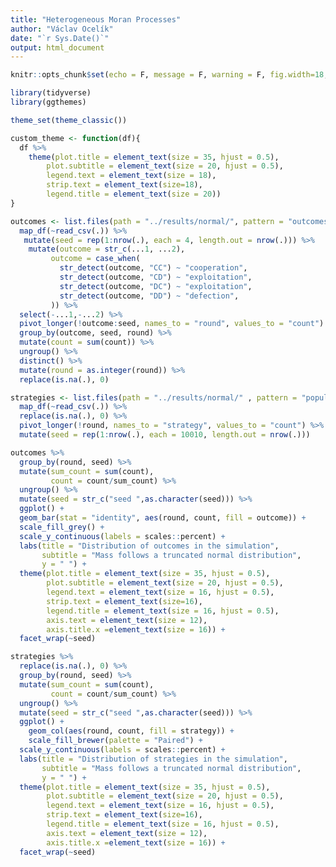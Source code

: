 ```yaml
---
title: "Heterogeneous Moran Processes"
author: "Václav Ocelík"
date: "`r Sys.Date()`"
output: html_document
---
```


<style type="text/css">
.main-container {
  max-width: 1200px;
  margin-left: auto;
  margin-right: auto;
}
h1.title {
  font-size: 52px;
  text-align: center;
}
h4.author { 
  font-size: 24px;
  text-align: center;
}
h4.date { 
  font-size: 24px;
  text-align: center;
</style>

```r
knitr::opts_chunk$set(echo = F, message = F, warning = F, fig.width=18, fig.height=12)
```

```r
library(tidyverse)
library(ggthemes)

theme_set(theme_classic())
```


```r
custom_theme <- function(df){
  df %>%
    theme(plot.title = element_text(size = 35, hjust = 0.5),
        plot.subtitle = element_text(size = 20, hjust = 0.5),
        legend.text = element_text(size = 18),
        strip.text = element_text(size=18),
        legend.title = element_text(size = 20))
}
```


```r

outcomes <- list.files(path = "../results/normal/", pattern = "outcomes.*_weight_0.csv", full.names = T) %>%
  map_df(~read_csv(.)) %>%
   mutate(seed = rep(1:nrow(.), each = 4, length.out = nrow(.))) %>%
    mutate(outcome = str_c(...1, ...2),
         outcome = case_when(
           str_detect(outcome, "CC") ~ "cooperation",
           str_detect(outcome, "CD") ~ "exploitation",
           str_detect(outcome, "DC") ~ "exploitation",
           str_detect(outcome, "DD") ~ "defection",
         )) %>%
  select(-...1,-...2) %>%
  pivot_longer(!outcome:seed, names_to = "round", values_to = "count") %>%
  group_by(outcome, seed, round) %>%
  mutate(count = sum(count)) %>%
  ungroup() %>%
  distinct() %>%
  mutate(round = as.integer(round)) %>%
  replace(is.na(.), 0)

strategies <- list.files(path = "../results/normal/" , pattern = "population.*0.csv", full.names = T) %>%
  map_df(~read_csv(.)) %>%
  replace(is.na(.), 0) %>%
  pivot_longer(!round, names_to = "strategy", values_to = "count") %>%
  mutate(seed = rep(1:nrow(.), each = 10010, length.out = nrow(.)))
```



```r
outcomes %>%
  group_by(round, seed) %>%
  mutate(sum_count = sum(count),
         count = count/sum_count) %>%
  ungroup() %>%
  mutate(seed = str_c("seed ",as.character(seed))) %>%
  ggplot() +
  geom_bar(stat = "identity", aes(round, count, fill = outcome)) +
  scale_fill_grey() +
  scale_y_continuous(labels = scales::percent) +
  labs(title = "Distribution of outcomes in the simulation",
       subtitle = "Mass follows a truncated normal distribution",
       y = " ") +
  theme(plot.title = element_text(size = 35, hjust = 0.5),
        plot.subtitle = element_text(size = 20, hjust = 0.5),
        legend.text = element_text(size = 16, hjust = 0.5),
        strip.text = element_text(size=16),
        legend.title = element_text(size = 16, hjust = 0.5),
        axis.text = element_text(size = 12),
        axis.title.x =element_text(size = 16)) +
  facet_wrap(~seed)
```

```r
strategies %>%
  replace(is.na(.), 0) %>%
  group_by(round, seed) %>%
  mutate(sum_count = sum(count),
         count = count/sum_count) %>%
  ungroup() %>%
  mutate(seed = str_c("seed ",as.character(seed))) %>%
  ggplot() +
    geom_col(aes(round, count, fill = strategy)) +
    scale_fill_brewer(palette = "Paired") +
  scale_y_continuous(labels = scales::percent) +
  labs(title = "Distribution of strategies in the simulation",
       subtitle = "Mass follows a truncated normal distribution",
       y = " ") +
  theme(plot.title = element_text(size = 35, hjust = 0.5),
        plot.subtitle = element_text(size = 20, hjust = 0.5),
        legend.text = element_text(size = 16, hjust = 0.5),
        strip.text = element_text(size=16),
        legend.title = element_text(size = 16, hjust = 0.5),
        axis.text = element_text(size = 12),
        axis.title.x =element_text(size = 16)) +
  facet_wrap(~seed)
```
